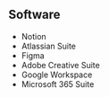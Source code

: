 ## Software

- Notion
- Atlassian Suite
- Figma
- Adobe Creative Suite
- Google Workspace
- Microsoft 365 Suite

